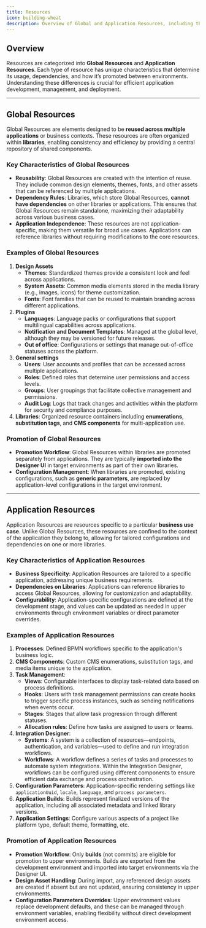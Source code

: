 ```yaml
---
title: Resources
icon: building-wheat
description: Overview of Global and Application Resources, including their usage, dependencies, promotion, and configuration within the platform.
---
```


## Overview

Resources are categorized into **Global Resources** and **Application Resources**. Each type of resource has unique characteristics that determine its usage, dependencies, and how it’s promoted between environments. Understanding these differences is crucial for efficient application development, management, and deployment.

---

## Global Resources

Global Resources are elements designed to be **reused across multiple applications** or business contexts. These resources are often organized within **libraries**, enabling consistency and efficiency by providing a central repository of shared components.

### Key Characteristics of Global Resources

- **Reusability**: Global Resources are created with the intention of reuse. They include common design elements, themes, fonts, and other assets that can be referenced by multiple applications.
- **Dependency Rules**: Libraries, which store Global Resources, **cannot have dependencies** on other libraries or applications. This ensures that Global Resources remain standalone, maximizing their adaptability across various business cases.
- **Application Independence**: These resources are not application-specific, making them versatile for broad use cases. Applications can reference libraries without requiring modifications to the core resources.
  
### Examples of Global Resources

1. **Design Assets**
   - **Themes**: Standardized themes provide a consistent look and feel across applications.
   - **System Assets**: Common media elements stored in the media library (e.g., images, icons) for theme customization.
   - **Fonts**: Font families that can be reused to maintain branding across different applications.
2. **Plugins**
    - **Languages**: Language packs or configurations that support multilingual capabilities across applications.
    - **Notification and Document Templates**: Managed at the global level, although they may be versioned for future releases.
    - **Out of office**:  Configurations or settings that manage out-of-office statuses across the platform.
3. **General settings**
    - **Users**: User accounts and profiles that can be accessed across multiple applications.
    - **Roles**: Defined roles that determine user permissions and access levels.
    - **Groups**: User groupings that facilitate collective management and permissions.
    - **Audit Log**: Logs that track changes and activities within the platform for security and compliance purposes.
4. **Libraries**: Organized resource containers including **enumerations**, **substitution tags**, and **CMS components** for multi-application use.

### Promotion of Global Resources

- **Promotion Workflow**: Global Resources within libraries are promoted separately from applications. They are typically **imported into the Designer UI** in target environments as part of their own libraries.
- **Configuration Management**: When libraries are promoted, existing configurations, such as **generic parameters**, are replaced by application-level configurations in the target environment.

---

## Application Resources

Application Resources are resources specific to a particular **business use case**. Unlike Global Resources, these resources are confined to the context of the application they belong to, allowing for tailored configurations and dependencies on one or more libraries.

### Key Characteristics of Application Resources

- **Business Specificity**: Application Resources are tailored to a specific application, addressing unique business requirements.
- **Dependencies on Libraries**: Applications can reference libraries to access Global Resources, allowing for customization and adaptability.
- **Configurability**: Application-specific configurations are defined at the development stage, and values can be updated as needed in upper environments through environment variables or direct parameter overrides.

### Examples of Application Resources

1. **Processes**: Defined BPMN workflows specific to the application's business logic.
2. **CMS Components**: Custom CMS enumerations, substitution tags, and media items unique to the application.
3. **Task Management**:
    - **Views**: Configurable interfaces to display task-related data based on process definitions.
    - **Hooks**: Users with task management permissions can create hooks to trigger specific process instances, such as sending notifications when events occur.
    - **Stages**: Stages that allow task progression through different statuses.
    - **Allocation rules**: Define how tasks are assigned to users or teams.
4. **Integration Designer**:
    - **Systems**: A system is a collection of resources—endpoints, authentication, and variables—used to define and run integration workflows.
    - **Workflows**: A workflow defines a series of tasks and processes to automate system integrations. Within the Integration Designer, workflows can be configured using different components to ensure efficient data exchange and process orchestration.
6. **Configuration Parameters**: Application-specific rendering settings like `applicationUuid`, `locale`, `language`, and `process parameters`.
7. **Application Builds**: Builds represent finalized versions of the application, including all associated metadata and linked library versions.
8. **Application Settings**: Configure various aspects of a project like platform type, default theme, formatting, etc.

### Promotion of Application Resources

- **Promotion Workflow**: Only **builds** (not commits) are eligible for promotion to upper environments. Builds are exported from the development environment and imported into target environments via the Designer UI.
- **Design Asset Handling**: During import, any referenced design assets are created if absent but are not updated, ensuring consistency in upper environments.
- **Configuration Parameters Overrides**: Upper environment values replace development defaults, and these can be managed through environment variables, enabling flexibility without direct development environment access.
